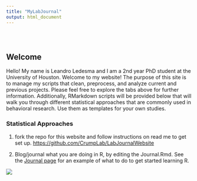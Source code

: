 ```yaml
---
title: "MyLabJournal"
output: html_document
---
```


<style type="text/css">
.title {
  display: none;
}

#getting-started img {
  margin-right: 10px;
}

</style>

<div class="row" style="padding-top: 30px;">
<div class="col-sm-6">

# **Welcome**

Hello! My name is Leandro Ledesma and I am a 2nd year PhD student at the University of Houston. Welcome to my website! The purpose of this site is to manage my scripts that clean, preprocess, and analyze current and previous projects. Please feel free to explore the tabs above for further information. Additionally, RMarkdown scripts will be provided below that will walk you through different statistical approaches that are commonly used in behavioral research. Use them as templates for your own studies. 


### Statistical Approaches

1. fork the repo for this website and follow instructions on read me to get set up. [https://github.com/CrumpLab/LabJournalWebsite](https://github.com/CrumpLab/LabJournalWebsite)

2. Blog/journal what you are doing in R, by editing the Journal.Rmd. See the [Journal page](https://crumplab.github.io/LabJournalWebsite/Journal.html) for an example of what to do to get started learning R.



</div>
<div class="col-sm-6">



<a href = "https://crumplab.github.io">
![](images/Me.jpg)
</a>
</div>
